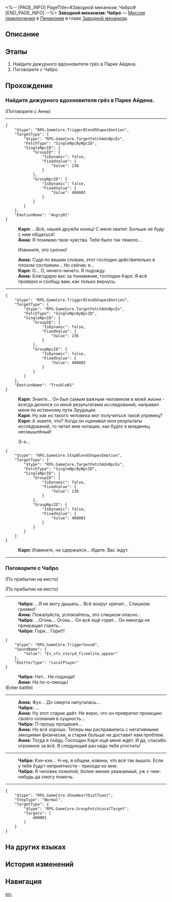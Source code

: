 <%-- [PAGE_INFO]
PageTitle=#Заводной механизм: Чабро#
[END_PAGE_INFO] --%>
{{Дополнить|Диалоги.}}
{{Миссия Инфобокс
|id              = 4240304
|Название        = 
|Изображение     = Миссия Заводной механизм Чабро.png
|Тип             = Миссия приключения
|Событие         = 
|Глава           = Заводной механизм
|Условия         = Завершена [[Миссия Освоения]] «[[Ночь по имени Нежность]]»
|Персонажи       = Анна; Карл; Первопроходец; Чабро
|СтартЛокация    = [[Пенакония]] — [[Золотой миг]]
|Мир             = Пенакония
|Предыдущая      = 
|Следующая       = 
|Награды         = Опыт Освоения*100; Звёздный нефрит*10; Утраченный кристалл*3; Часокредиты*180; Кредиты*20 000
}}
'''Заводной механизм: Чабро''' — [[Миссия приключения]] в [[Пенакония]] в главе [[Заводной механизм]].

==Описание==
{{Описание|<!--официальное описание из Перекрёстка судеб-->}}

==Этапы==
# Найдите дежурного вдохновителя грёз в Парке Айдена.
# Поговорите с Чабро

==Прохождение==
{{Дополнить}}
{{Диалог Конец}}

===Найдите дежурного вдохновителя грёз в Парке Айдена.===
{{Описание миссии|тип=Миссия приключения|локация=Золотой миг|Тик-так! Покрутите стрелки... Тик-так!<br />Исследуйте сознание людей, они ждут этого. Помогите им раскрыть свою истинную сущность.}}
{{Диалог Начало}}

;(Поговорите с Анна)
----
<pre>{
	"$type": "RPG.GameCore.TriggerBlendShapesEmotion",
	"TargetType": {
		"$type": "RPG.GameCore.TargetFetchAdvNpcEx",
		"FetchType": "SingleNpcByNpcID",
		"SingleNpcID": {
			"GroupID": {
				"IsDynamic": false,
				"FixedValue": {
					"Value": 236
				}
			},
			"GroupNpcID": {
				"IsDynamic": false,
				"FixedValue": {
					"Value": 400002
				}
			}
		}
	},
	"EmotionName": "Angry01"
}</pre>
:'''Карл:''' ...Всё, нашей дружбе конец! С меня хватит. Больше не буду с ним общаться!
:'''Анна:''' Я понимаю твои чувства. Тебе было так тяжело...
:{{Диалог|Стрелка}} Извините, это срочно!
:'''Анна:''' Судя по вашим словам, этот господин действительно в плохом состоянии... Но сейчас я...
:'''Карл:''' О... О, ничего-ничего. Я подожду.
:'''Анна:''' Благодарю вас за понимание, господин Карл. Я всё проверю и сообщу вам, как только вернусь.
----
<pre>{
	"$type": "RPG.GameCore.TriggerBlendShapesEmotion",
	"TargetType": {
		"$type": "RPG.GameCore.TargetFetchAdvNpcEx",
		"FetchType": "SingleNpcByNpcID",
		"SingleNpcID": {
			"GroupID": {
				"IsDynamic": false,
				"FixedValue": {
					"Value": 236
				}
			},
			"GroupNpcID": {
				"IsDynamic": false,
				"FixedValue": {
					"Value": 400002
				}
			}
		}
	},
	"EmotionName": "Trouble01"
}</pre>
:'''Карл:''' Знаете... Он был самым важным человеком в моей жизни - всегда делился со мной результатами исследований, направил меня по истинному пути Эрудиции.
:'''Карл:''' Ну как из такого человека мог получиться такой упрямец?
:'''Карл:''' А знаете, что? Когда он оценивал мои результаты исследований, то читал мне нотации, как будто я младенец несмышлёный!
:{{Диалог|Стрелка}} Э-э...
<pre>{
	"$type": "RPG.GameCore.StopBlendShapesEmotion",
	"TargetType": {
		"$type": "RPG.GameCore.TargetFetchAdvNpcEx",
		"FetchType": "SingleNpcByNpcID",
		"SingleNpcID": {
			"GroupID": {
				"IsDynamic": false,
				"FixedValue": {
					"Value": 236
				}
			},
			"GroupNpcID": {
				"IsDynamic": false,
				"FixedValue": {
					"Value": 400002
				}
			}
		}
	}
}</pre>
:'''Карл:''' Извините, не сдержался... Идите. Вас ждут.
----
{{Диалог Конец}}

===Поговорите с Чабро===
{{Диалог Начало}}
;(По прибытии на место)

;(По прибытии на место)
----
:'''Чабро:''' ...Я не могу дышать... Всё вокруг кричит... Слишком громко!
:'''Анна:''' Пожалуйста, успокойтесь, это слишком опасно...
:'''Чабро:''' ...Огонь... Огонь... Он всё ещё горит... Он никогда не прекращал гореть...
:'''Чабро:''' Гори... Гори!!!
:{{Black Screen|Чабро истерически кричит, а перед вами появляется *огненный шар*.}}
<pre>{
	"$type": "RPG.GameCore.TriggerSound",
	"SoundName": {
		"Value": "Ev_sfx_storyd_fireelite_appear"
	},
	"EmitterType": "LocalPlayer"
}</pre>
:'''Чабро:''' Нет... Не подходи!
:'''Анна:''' На по-о-омощь!
;(Enter battle)
:{{Список врагов|mode=sent|Гончая с газировкой из труппы «Кошмарики»*2; Огонь из космоса*1}}
----
:'''Анна:''' Фух... До смерти напугалась...
:'''Чабро:''' ...
:'''Анна:''' Ну этот старик даёт. Не верю, что он превратил проекцию своего сознания в сущность...
:'''Чабро:''' П-прошу прощения...
:'''Анна:''' Но всё хорошо. Теперь мы расправились с негативными эмоциями физически, и старик больше не доставит нам проблем.
:'''Анна:''' Тогда я пойду. Господин Карл ещё меня ждёт. И да, спасибо огромное за всё. В следующий раз надо тебя угостить!
----
:'''Чабро:''' Кхе-кхе... Н-ну, в общем, извини, что всё так вышло. Если у тебя будут неприятности - приходи ко мне.
:'''Чабро:''' Я человек пожилой, более-менее уважаемый, уж с чем-нибудь да смогу помочь.
----
<pre>{
	"$type": "RPG.GameCore.ShowHeartDialToast",
	"StepType": "Normal",
	"TargetType": {
		"$type": "RPG.GameCore.GroupFetchLocalTarget",
		"Targets": [
			400001
		]
	}
}</pre>
{{Диалог Конец}}

==На других языках==
{{На других языках
|en   = Clockwork: Chabro
|zhs  = 钟表把戏：夏布罗
|zht  = 鐘錶把戲：夏布羅
|ja   = クロックトリック：シャブロー
|ko   = 시계 트릭: 차브로
|es   = Trucorreloj: Chabro
|fr   = Pouvoir de la Pendule&nbsp;: Chabro
|ru   = Заводной механизм: Чабро
|th   = กลนาฬิกา: Chabro
|vi   = Thủ Thuật Đồng Hồ: Chabro
|de   = Uhrwerk: Chabro
|id   = Clockwork: Chabro
|pt   = Truquelógio: Chabro
}}

==История изменений==
{{История изменений|3.5}}

==Навигация==
{{Миссия приключения Навбокс|Глава }}

[[en:]]

